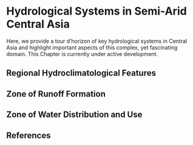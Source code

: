 # Hydrological Systems in Semi-Arid Central Asia  {#sec-hydrological-systems}

Here, we provide a tour d'horizon of key hydrological systems in Central Asia and highlight important aspects of this complex, yet fascinating domain. This Chapter is currently under active development.

## Regional Hydroclimatological Features {#sec-regional-hydroclimatological-features}

## Zone of Runoff Formation {#sec-zone-of-runoff-formation}

## Zone of Water Distribution and Use {#sec-zone-of-water-distribution-and-use}

## References {#sec-hydrological-systems-references}


